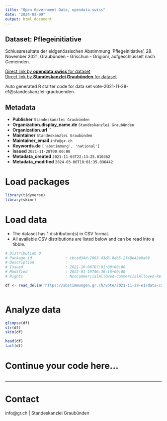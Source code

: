 ```yaml
---
title: "Open Government Data, opendata.swiss"
date: "2024-03-09"
output: html_document
---
```


## Dataset: Pflegeinitiative

Schlussresultate der eidgenössischen Abstimmung 'Pflegeinitiative', 28. November 2021, Graubünden - Grischun - Grigioni, aufgeschlüsselt nach Gemeinden.

[Direct link by **opendata.swiss** for dataset](https://opendata.swiss/de/dataset/pflegeinitiative)<br>
[Direct link by **Standeskanzlei Graubünden** for dataset](https://abstimmungen.gr.ch/vote/2021-11-28-e1/data)

Auto generated R starter code for data set vote-2021-11-28-e1@standeskanzlei-graubuenden.

## Metadata

- **Publisher** `Standeskanzlei Graubünden`
- **Organization.display_name.de** `Standeskanzlei Graubünden`
- **Organization.url** ``
- **Maintainer** `Standeskanzlei Graubünden`
- **Maintainer_email** `info@gr.ch`
- **Keywords.de** `['abstimmung', 'national']`
- **Issued** `2021-11-28T00:00:00`
- **Metadata_created** `2021-11-03T22:13:25.010362`
- **Metadata_modified** `2024-03-06T18:01:35.096442`


# Load packages

```r

library(tidyverse)
library(skimr)

```

# Load data

-   The dataset has 1 distribution(s) in CSV format.
-   All available CSV distributions are listed below and can be read into a tibble.

```r

# Distribution 0
# Package_id               : cbcad34d-2063-43d8-8db5-2f49e42a9ab9
# Description              : 
# Issued                   : 2021-10-06T07:01:08+00:00
# Modified                 : 2022-01-19T06:36:18+00:00
# Rights                   : NonCommercialAllowed-CommercialAllowed-ReferenceRequired

df <- read_delim('https://abstimmungen.gr.ch/vote/2021-11-28-e1/data-csv')



```

# Analyze data

```r

glimpse(df)
str(df)
skim(df)

head(df)
tail(df)

```

# Continue your code here...

```r

```

------------------------------------------------------------------------

# Contact

info@gr.ch | Standeskanzlei Graubünden
